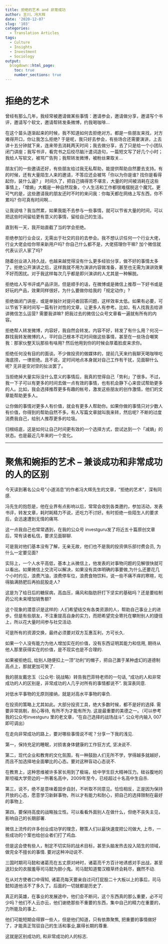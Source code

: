 ```yaml
---
title: 拒绝的艺术 and 非常成功
author: 王川、冯大辉
date: '2020-12-07'
slug: '103'
categories:
  - Translation Articles
tags:
  - Culture
  - Insights
  - Investment
  - Sociology
output:
  blogdown::html_page:
    toc: true
    number_sections: true
---
```


# 拒绝的艺术

曾经有那么几年，我经常被邀请做某些事情：邀请参会，邀请做分享，邀请写个书评，邀请写个软文，邀请帮转发条微博，约我喝咖啡…

在这个苗头逐渐起来的时候，我不知道如何去拒绝对方。都是一些朋友来找，对方难得开口，你让我怎么拒绝? 于是呢，我只好去参会，有些场合还需要演讲，上去讲十五分钟就下来，连来带去消耗两天时间；我去做分享，去了只是给一个小团队闭门讲座；我写书评，看完书之后绞尽脑汁遣词造句，一篇短文写了好几个小时；我给人写软文，被骂广告狗；我帮转发微博，被粉丝果取关…

朋友们的一些邀请还好，有些朋友给过我无私帮助，能提供帮助自然要去支持。有的时候，还有大量陌生人来的邀请，不答应还会被骂「你以为你是谁? 找你是看得起你，装什么逼? 」 时间久了，把自己搞得苦不堪言，大量的时间被消耗在这些事情上，「增熵」大概是一种自然现象，个人生活和工作都很难摆脱这个魔咒。更可气的是，这些邀请我的朋友还时不时的来问我：你每天都在网络上写东西，你不累吗? 你可真有时间啊…

让我说啥？我当然累，如果我能不去参与一些事情，就可以节省大量的时间，可以把这些时间留给更有意义的事情，留给自己的生活。

直到有一天，我开始直截了当的学会拒绝。

拒绝参加行业会议，无需出于社交的目的去参会。我不想认识任何一个行业大佬，行业大佬会给你带来新用户吗? 你自己什么都不是，大佬搭理你干嘛? 加个微信就代表认识人家了吗?

随着创业进入持久战，也越来越觉得没有什么更多经验分享，做不好的事情太多了。拒绝公开演讲之后，这样我就不用为演讲内容做准备，甚至也无需为演讲效果不好而困扰。对于我这样每次几乎都是即兴演讲的人尤其是一种解脱。

拒绝给人写书评或产品评测，但是顺手的话，在微博或是微信上推荐一下好书或是好玩的产品，效果同样很好。为什么要做你给我的「规定动作」?

拒绝做闭门讲座，或是单独针对提问者回答问题，这样效率太低。如果有必要，可以节省下来时间写一篇有针对性的文章，让更多人有参考。比如，有人找我去给讲讲微信怎么运营? 需要我讲嘛? 把我过去的微信公众号文章看一遍就有所有的内容。

拒绝帮人转发微博，内容好，我自然会转发。内容不好，转发了有什么用？何况一群找我转发微博的人，平时自己根本不花时间做这些事情，甚至在一些场合嘲笑我：那家伙整天玩那些有啥用? 然后他用到你的时候会厚着脸皮来求你。

拒绝任何没有目的的面谈。不少做投资的做媒体的，提前几天来约我聊天喝咖啡吃海底捞，一律拒绝。且不说，定时间地点本身就对自己工作有干扰，见面聊什么呢? 无非是空对空的扯淡罢了。

当拒绝掉大量实际没什么意义的事情后，我真的觉得自己「势利」了很多。不过，我一下子可以有更多的时间去做一点有效的事情，也有机会静下心来尝试帮助更多的人。比如，我会选择推荐更多有趣的帐号，激发这些朋友的创作激情，他们的文章能帮助更多人。

让你做的事情对更多人有价值，就会有更多人帮助你。如果你做的事情只对少数人有价值，你得到的帮助自然不多。有人写篇文章就叫我来转，然后呢? 不断的过度消费我自己，给别人推荐更多的垃圾。

归根结底，这是如何让自己时间更有效的一个选择方式，尝试达到一个「减熵」的状态。也是最近几年来的一个变化。

---

# 聚焦和婉拒的艺术 – 兼谈成功和非常成功的人的区别

今天读到著名公众号"小道消息”的作者冯大辉先生的文章，“拒绝的艺术”，深有同感.

冯先生的抱怨是，他在业界有点影响以后，常常会收到各类邀约，参加活动，发表书评，转发文章，耗时耗精力不说，还吃力不讨好。有时拒绝一些陌生人的要求后，会迅速遭到无情的痛骂.

这一点我自己也常常遇到，在我的公众号 investguru发了将近五十篇原创文章后，常有读者私信，要求见面聊聊.

可是我对他们基本没有了解，无亲无故，他们也不是我的投资俱乐部付费会员, 为什么一定要见面?

实际上，一个人水平高低，基本上从微信上，他发表的对事物问题的见解很快就可以看出。如果微信上交流可以解决，如果没有具体明确的事要做,为什么还要花几个小时约见，浪费汽油，浪费停车位，浪费食物饮料，说一些不痛不痒的寒暄，吃得脑满肠肥后再拍屁股走人?

这是为了给日后的糖尿病，高血压，痛风和脂肪肝打下坚实的基础吗？还是要给制药公司未来增加销售额?

这个现象的潜意识是这样的: 人们希望结交有各类资源的人，帮助自己事业上的进步。但是有些朋友，不注重提高自身的实力，而把希望完全寄托在攀附别人的捷径上，所以花大量时间参与社交活动.

可是所有的资源交换，最终必须要对双方互惠互利，方可长久.

如果一个人没有能力为他人增加实在的价值，没有东西证明其能力和信用, 期待从他人那里获得实在的价值，是不现实也是不合理的.

如果被拒绝后, 给别人随便扣上一顶”功利”的帽子，把自己置于某种虚幻的道德制高点上，那就更加可笑了.

我的朋友戴忠玉（公众号: 锐战略）转告我巴菲特老师的一句话, “成功的人和非常成功的人的区别是，非常成功的人几乎对所有的事情都说不”. 我深表同意.

对低水平事物的无原则接纳，就是对高水平事物的辜负.

在投资的策略上尤其如此。大部分投资工具，绝大多数时候，都不是好的选择. 需要非常挑剔，耐心等待, 有所不为才能有所为. 这是最重要的美德之一。（可以参考我的公众号investguru 里的老文章，“在自己选择的战场战斗”. 公众号内输入 007 即可调出）

在走向非常成功的路上，要对哪些事情说不呢？分享一下我的浅见.


第一，保持充足的睡眠，对损害身体健康的工作狂方式, 坚决说不.


第二，现代企业和教育的文化氛围，有一种鼓励人们无所不学，学得越多就越好，而且不加选择地全面攀比的心态。要对这种盲动心态说不.


在教育上，这种思维被许多家长用到了极端，给中学生巨大精神压力。硅谷腹地的斯坦福大学旁边的一所著名高中，2009年至今，已经超过十名高中生自杀.

第三，说不，绝不是意味着固步自封，不听取不同意见。恰恰相反，正是因为保持开放的心态，愿意学习新鲜事物，所以才有能力和耐心，把自己的选择限制在最好的事物上.

第四，要保持高度的战略独立性。可以看看外面别人在做什么，但绝不丧失主见，影响自己的长期部署.


微信上流传的许多创业成功学的理念，鞭策人们以最快速度把公司做大, 上市，一些成功的个案也给创业者们打了鸡血.


但是这会使有些人，制定不切实际的战术目标，甚至头脑发热去投入陌生的领域，做完全不擅长的事情. 要对这种冲动说不.

三国时期司马懿和诸葛亮在五丈原对峙时，诸葛亮千方百计地诱惑对手出战，甚至送妇女的衣服羞辱司马懿为胆小鬼。司马懿知道蜀汉粮草终会耗尽，巍然不动.

在从对方使者口中得知, 诸葛亮每天要亲自过问打屁股二十大板以上的事后，司马懿知道他活不了多久了。后面的一切就都是历史了.

真正的英雄，在事业的发展途中，他们会不断问，这个东西真的那么重要，必不可少吗？他们不人云亦云，他们谢绝那些不重要的东西，集中自己的精力在重要的，力所能及的事上.


他们可能短期会得罪一些人，但是他们知道，只有依靠聚焦, 把重要的事情做好了，才能真正驾驭自己的生活和事业,赢得长期的尊重.

这就是区别成功的, 和非常成功的人的标志.